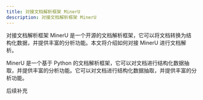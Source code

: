 ```yaml
---
title: 对接文档解析框架 MinerU
description: 对接文档解析框架 MinerU
---
```


对接文档解析框架 MinerU 是一个开源的文档解析框架，它可以将文档转换为结构化数据，并提供丰富的分析功能。本文将介绍如何对接 MinerU 进行文档解析。

MinerU 是一个基于 Python 的文档解析框架，它可以对文档进行结构化数据抽取，并提供丰富的分析功能。它可以对文档进行结构化数据抽取，并提供丰富的分析功能。


后续补充
